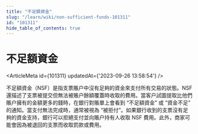 ```yaml
---
title: "不足額資金"
slug: "/learn/wiki/non-sufficient-funds-101311"
id: "101311"
hide_table_of_contents: true
---
```



# 不足額資金

<ArticleMeta id={101311} updatedAt={'2023-09-26 13:58:54'} />
<div className='border-solid border-b border-t-0 my-4 border-[var(--ifm-color-gray-300)]' />

不足額資金（NSF）是指支票賬户中沒有足夠的資金來支付所有交易的狀態。NSF 還描述了支票被提交但無法被賬户餘額覆蓋時收取的費用。當客户試圖提取比他們賬户擁有的金額更多的錢時，在銀行對賬單上會看到 “不足額資金” 或 “資金不足” 的通知。當支付無法完成時，通常被視為 “被拒付”。如果銀行收到的支票沒有足夠的資金支持，銀行可以拒絕支付並向賬户持有人收取 NSF 費用。此外，商家可能會因為被退回的支票而收取罰款或費用。

